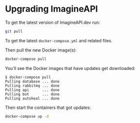 # Upgrading ImagineAPI

To get the latest version of ImagineAPI.dev run:

```sh copy
git pull
```

To get the latest `docker-compose.yml` and related files.

Then pull the new Docker image(s):

```sh copy
docker-compose pull
```

You'll see the Docker images that have updates get downloaded:

```
$ docker-compose pull
Pulling database ... done
Pulling rabbitmq ... done
Pulling api      ... done
Pulling bot      ... done
Pulling autoheal ... done
```

Then start the containers that got updates:

```sh copy
docker-compose up -d
```
